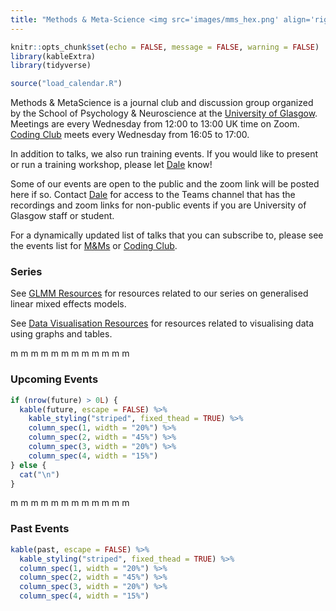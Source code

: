 ```yaml
---
title: "Methods & Meta-Science <img src='images/mms_hex.png' align='right' alt='logo' style='width:25%; box-shadow: none; margin-bottom: 0;' />"
---
```


```r
knitr::opts_chunk$set(echo = FALSE, message = FALSE, warning = FALSE)
library(kableExtra)
library(tidyverse)

source("load_calendar.R")
```

Methods & MetaScience is a journal club and discussion group organized by the School of Psychology & Neuroscience at the [University of Glasgow](https://www.gla.ac.uk). Meetings are every Wednesday from 12:00 to 13:00 UK time on Zoom. [Coding Club](coding_club.html) meets every Wednesday from 16:05 to 17:00.

In addition to talks, we also run training events. If you would like to present or run a training workshop, please let [Dale](mailto://dale.barr@glasgow.ac.uk) know!

Some of our events are open to the public and the zoom link will be posted here if so. Contact [Dale](mailto://dale.barr@glasgow.ac.uk) for access to the Teams channel that has the recordings and zoom links for non-public events if you are University of Glasgow staff or student.

For a dynamically updated list of talks that you can subscribe to, please see the events list for [M&Ms](https://samoa.dcs.gla.ac.uk/events/series.jsp?series=141) or [Coding Club](https://samoa.dcs.gla.ac.uk/events/series.jsp?series=189).

### Series

See [GLMM Resources](glmm.html) for resources related to our series on generalised linear mixed effects models.

See [Data Visualisation Resources](dataviz.html) for resources related to visualising data using graphs and tables.


<span class="red mm">m</span>
<span class="orange mm">m</span>
<span class="yellow mm">m</span>
<span class="green mm">m</span>
<span class="blue mm">m</span>
<span class="brown mm">m</span>
<span class="red mm">m</span>
<span class="orange mm">m</span>
<span class="yellow mm">m</span>
<span class="green mm">m</span>
<span class="blue mm">m</span>
<span class="brown mm">m</span>

### Upcoming Events

```r
if (nrow(future) > 0L) {
  kable(future, escape = FALSE) %>%
    kable_styling("striped", fixed_thead = TRUE) %>%
    column_spec(1, width = "20%") %>%
    column_spec(2, width = "45%") %>%
    column_spec(3, width = "20%") %>%
    column_spec(4, width = "15%")
} else {
  cat("\n")
}
```

<span class="red mm">m</span>
<span class="orange mm">m</span>
<span class="yellow mm">m</span>
<span class="green mm">m</span>
<span class="blue mm">m</span>
<span class="brown mm">m</span>
<span class="red mm">m</span>
<span class="orange mm">m</span>
<span class="yellow mm">m</span>
<span class="green mm">m</span>
<span class="blue mm">m</span>
<span class="brown mm">m</span>

### Past Events

```r
kable(past, escape = FALSE) %>%
  kable_styling("striped", fixed_thead = TRUE) %>%
  column_spec(1, width = "20%") %>%
  column_spec(2, width = "45%") %>%
  column_spec(3, width = "20%") %>%
  column_spec(4, width = "15%")
```

<script>
  /* set up abstract toggling */
  $(document).ready(function () {
    $("button:contains(abstract)").click(function(e) {
      $(this).next().toggle();
      return false;
    });
  });
</script>

